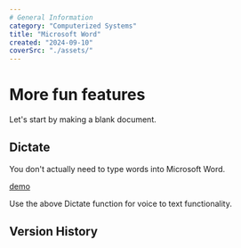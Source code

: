 ```yaml
---
# General Information
category: "Computerized Systems"
title: "Microsoft Word"
created: "2024-09-10"
coverSrc: "./assets/"
---
```


# More fun features

Let's start by making a blank document.

## Dictate

You don't actually need to type words into Microsoft Word.

[demo](./assets/1.png)

Use the above Dictate function for voice to text functionality.

## Version History
